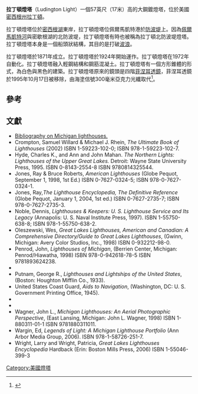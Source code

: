 {{Infobox lighthouse
 | name = Ludington Light
  | image_name = [[File:LudingtonLight.jpg|200px]]
  | caption =   Ludington Light   
  | location = [[密西根州|密西根州]][[拉丁頓|拉丁頓]]
  | coordinates = {{Coord|43|57|13|N|86|28|10|W|region:US_type:landmark|display=inline,title}}
  | coordinates_footnotes = 
  | yearlit = 1924年
  | automated = 1972年
  | yeardeactivated = N/A
  | foundation = Pier
 |status         = 仍在營運
  | construction = 鋼 / [[钢筋混凝土|钢筋混凝土]]
  | shape = Square Pyramidal
  | marking = white with black lantern
  | height = Tower - {{convert|57|ft|m}}
  | elevation = Focal plane - {{convert|55|ft|m}}
  | lens = fifth order [[Fresnel_Lens|Fresnel Lens]]
  | currentlens = [[ML-300|300 mm Tideland Signal]] [[Polymethyl_methacrylate|Acrylic]] Optic
  | intensity = 5000 candles
  | range = {{convert|15|mi|km}}
  | characteristic = Iso G 6s 55 
  | fogsignal = HORN: 2 blasts ev 30s (2s bl-2s si-2s bl-24s si). Operates from Apr. 1 to Oct. 1.<ref>{{cite uscgll|7||}}</ref>
  | admiralty =
  | NGA =
  | ARLHS = USA-460
  | USCG = 7-18530
{{Infobox NRHP
  | embed = yes
  | name = Ludington North Breakwater Light
  | nrhp_type = 
  | image = <!-- 檔案不存在 Ludingtonlight.jpg ，可從英文維基百科取得 -->
  | image_size = 258
  | caption =
  | location= [[密西根州|密西根州]][[拉丁頓|拉丁頓]]
  | lat_degrees = 43
  | lat_minutes = 57
  | lat_seconds = 13
  | lat_direction = N
  | long_degrees = 86
  | long_minutes = 28
  | long_seconds = 10
  | long_direction = W
  | coord_display = inline
  | coord_parameters = region:US_type:landmark
  | locmapin = USA Michigan
  | map_caption = 在密西根州的位置
  | added = 2005年9月6日
  | area =
  | refnum = 05000982<ref name=nris>{{cite web|url=http://nrhp.focus.nps.gov/|title=National Register Information System|date=2009-03-13|work=National Register of Historic Places|publisher=National Park Service|accessdate=2013-10-19|archive-date=2008-07-25|archive-url=https://web.archive.org/web/20080725123211/http://nrhp.focus.nps.gov/|dead-url=no}}</ref>
}}}}

'''拉丁頓燈塔'''（Ludington Light）一個57英尺（17米）高的大鋼鍍燈塔，位於美國[[密西根州|密西根州]][[拉丁頓|拉丁頓]]。

拉丁頓燈塔位於[[密西根湖|密西根湖]]東岸，拉丁頓燈塔位佩爾馬凱特港於[[防波堤|防波堤]]上。因為[[佩爾馬凱特河|佩爾馬凱特河]]與密歇根湖的北防波堤，拉丁頓燈塔有時也被稱為拉丁頓北防波堤燈塔。拉丁頓燈塔本身是一個船頭狀結構，其目的是打破[[波浪|波浪]]。

拉丁頓燈塔於1871年成立。拉丁頓燈塔於1924年開始運作。拉丁頓燈塔在1972年自動化。拉丁頓燈塔融入輕鋼結構和鋼筋混凝土。拉丁頓燈塔有一個方形錐體的形式，為白色與黑色的建築。拉丁頓燈塔原來的鏡頭是四階[[菲涅耳透鏡|菲涅耳透鏡]]，菲涅耳透鏡於1995年10月17日被移除，由海塗信號300毫米亞克力光纖取代<ref>{{Cite web |url=http://www.terrypepper.com/lights/closeups/illumination/acrylic/300mm/300mm.htm |title=See, Terry Pepper, Seeing the Light, Tideland Signal 300 mm optic. |accessdate=2013-10-19 |archive-date=2011-02-26 |archive-url=https://web.archive.org/web/20110226155105/http://www.terrypepper.com/lights/closeups/illumination/acrylic/300mm/300mm.htm |dead-url=yes }}</ref>。

==參考==
{{reflist}}

==文獻==
{{refbegin|35em}}
* [https://web.archive.org/web/20080531005328/http://www.michiganlighthouse.org/bibliography.html Bibliography on Michigan lighthouses.]
* Crompton, Samuel Willard  & Michael J. Rhein, ''The Ultimate Book of Lighthouses'' (2002) ISBN 1-59223-102-0; ISBN 978-1-59223-102-7.
* Hyde, Charles K., and Ann and John Mahan. ''The Northern Lights: Lighthouses of the Upper Great Lakes.''  Detroit: Wayne State University Press, 1995.   ISBN 0-8143-2554-8 ISBN 9780814325544.
* Jones, Ray & Bruce Roberts, ''American Lighthouses'' (Globe Pequot, September 1, 1998, 1st Ed.) ISBN 0-7627-0324-5; ISBN 978-0-7627-0324-1.
* Jones, Ray,''The Lighthouse Encyclopedia, The Definitive Reference'' (Globe Pequot, January 1, 2004, 1st ed.) ISBN 0-7627-2735-7; ISBN 978-0-7627-2735-3.
* Noble, Dennis, ''Lighthouses & Keepers: U. S. Lighthouse Service and Its Legacy'' (Annapolis: U. S. Naval Institute Press, 1997). ISBN 1-55750-638-8; ISBN 978-1-55750-638-2.
* Oleszewski, Wes, ''Great Lakes Lighthouses, American and Canadian: A Comprehensive Directory/Guide to Great Lakes Lighthouses'', (Gwinn, Michigan: Avery Color Studios, Inc., 1998) ISBN 0-932212-98-0.
* Penrod, John, ''Lighthouses of Michigan'', (Berrien Center, Michigan: Penrod/Hiawatha, 1998) ISBN 978-0-942618-78-5 ISBN 9781893624238.
* {{cite web|url=http://www.terrypepper.com/lights/index.htm|author=Pepper, Terry|title=''Seeing the Light: Lighthouses on the western Great Lakes''|accessdate=2013-10-19|archive-date=2008-01-30|archive-url=https://web.archive.org/web/20080130074143/http://www.terrypepper.com/lights/index.htm|dead-url=yes}}
* Putnam, George R., ''Lighthouses and Lightships of the United States'', (Boston: Houghton Mifflin Co., 1933).
* United States Coast Guard, ''Aids to Navigation'', (Washington, DC: U. S. Government Printing Office, 1945).
* {{cite uscgnavbib}}
* {{cite web |url=http://clarke.cmich.edu/lighthouses/index.htm |author=Wagner, John L. |title=''Beacons Shining in the Night: The Lighthouses of Michigan'' |publisher=Clarke Historical Library, Central Michigan University |accessdate=2013-10-19 |archive-date=2010-06-05 |archive-url=https://web.archive.org/web/20100605001210/http://www.clarke.cmich.edu/lighthouses/index.htm |dead-url=no }}
* Wagner, John L., ''Michigan Lighthouses: An Aerial Photographic Perspective'', (East Lansing, Michigan: John L. Wagner, 1998) ISBN 1-880311-01-1 ISBN 9781880311011.
* Wargin, Ed, ''Legends of Light: A Michigan Lighthouse Portfolio'' (Ann Arbor Media Group, 2006).  ISBN 978-1-58726-251-7.
* Wright, Larry and Wright, Patricia, ''Great Lakes Lighthouses Encyclopedia'' Hardback (Erin: Boston Mills Press, 2006) ISBN 1-55046-399-3
{{refend}}

[[Category:美國燈塔|Category:美國燈塔]]
